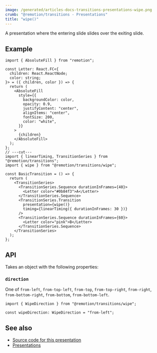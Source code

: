 ```yaml
---
image: /generated/articles-docs-transitions-presentations-wipe.png
crumb: "@remotion/transitions - Presentations"
title: "wipe()"
---
```


A presentation where the entering slide slides over the exiting slide.

<Demo type="wipe" />

## Example

```tsx twoslash title="WipeTransition.tsx"
import { AbsoluteFill } from "remotion";

const Letter: React.FC<{
  children: React.ReactNode;
  color: string;
}> = ({ children, color }) => {
  return (
    <AbsoluteFill
      style={{
        backgroundColor: color,
        opacity: 0.9,
        justifyContent: "center",
        alignItems: "center",
        fontSize: 200,
        color: "white",
      }}
    >
      {children}
    </AbsoluteFill>
  );
};
// ---cut---
import { linearTiming, TransitionSeries } from "@remotion/transitions";
import { wipe } from "@remotion/transitions/wipe";

const BasicTransition = () => {
  return (
    <TransitionSeries>
      <TransitionSeries.Sequence durationInFrames={40}>
        <Letter color="#0b84f3">A</Letter>
      </TransitionSeries.Sequence>
      <TransitionSeries.Transition
        presentation={wipe()}
        timing={linearTiming({ durationInFrames: 30 })}
      />
      <TransitionSeries.Sequence durationInFrames={60}>
        <Letter color="pink">B</Letter>
      </TransitionSeries.Sequence>
    </TransitionSeries>
  );
};
```

## API

Takes an object with the following properties:

### `direction`

One of `from-left`, `from-top-left`, `from-top`, `from-top-right`, `from-right`, `from-bottom-right`, `from-bottom`, `from-bottom-left`.

```tsx twoslash title="TypeScript type"
import { WipeDirection } from "@remotion/transitions/wipe";

const wipeDirection: WipeDirection = "from-left";
```

## See also

- [Source code for this presentation](https://github.com/remotion-dev/remotion/blob/main/packages/transitions/src/presentations/slide.tsx)
- [Presentations](/docs/transitions/presentations)

